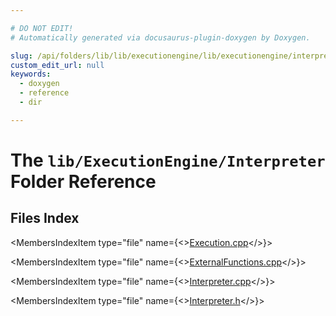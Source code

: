 ```yaml
---

# DO NOT EDIT!
# Automatically generated via docusaurus-plugin-doxygen by Doxygen.

slug: /api/folders/lib/lib/executionengine/lib/executionengine/interpreter
custom_edit_url: null
keywords:
  - doxygen
  - reference
  - dir

---
```





# The `lib/ExecutionEngine/Interpreter` Folder Reference

<DoxygenPage pluginConfig={pluginConfig}>



## Files Index

<MembersIndex>

<MembersIndexItem
  type="file"
  name={<><a href="/docs/api/files/lib/lib/executionengine/lib/executionengine/interpreter/execution-cpp">Execution.cpp</a></>}>
</MembersIndexItem>

<MembersIndexItem
  type="file"
  name={<><a href="/docs/api/files/lib/lib/executionengine/lib/executionengine/interpreter/externalfunctions-cpp">ExternalFunctions.cpp</a></>}>
</MembersIndexItem>

<MembersIndexItem
  type="file"
  name={<><a href="/docs/api/files/lib/lib/executionengine/lib/executionengine/interpreter/interpreter-cpp">Interpreter.cpp</a></>}>
</MembersIndexItem>

<MembersIndexItem
  type="file"
  name={<><a href="/docs/api/files/lib/lib/executionengine/lib/executionengine/interpreter/interpreter-h">Interpreter.h</a></>}>
</MembersIndexItem>

</MembersIndex>


</DoxygenPage>
